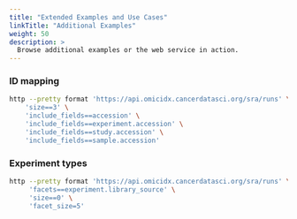 ```yaml
---
title: "Extended Examples and Use Cases"
linkTitle: "Additional Examples"
weight: 50
description: >
  Browse additional examples or the web service in action.
---
```


### ID mapping

```bash
http --pretty format 'https://api.omicidx.cancerdatasci.org/sra/runs' \
    'size==3' \
	'include_fields==accession' \
	'include_fields==experiment.accession' \
	'include_fields==study.accession' \
	'include_fields==sample.accession' 

```

### Experiment types

```bash
http --pretty format 'https://api.omicidx.cancerdatasci.org/sra/runs' \
     'facets==experiment.library_source' \
	 'size==0' \
	 'facet_size=5'
```
